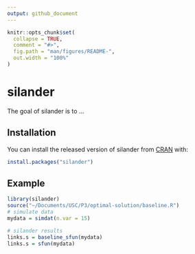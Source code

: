 ```yaml
---
output: github_document
---
```


<!-- README.md is generated from README.Rmd. Please edit that file -->

```r
knitr::opts_chunk$set(
  collapse = TRUE,
  comment = "#>",
  fig.path = "man/figures/README-",
  out.width = "100%"
)
```
# silander

<!-- badges: start -->
<!-- badges: end -->

The goal of silander is to ...

## Installation

You can install the released version of silander from [CRAN](https://CRAN.R-project.org) with:

``` r
install.packages("silander")
```

## Example

```r
library(silander)
source("~/Documents/USC/P3/optimal-solution/baseline.R")
# simulate data
mydata = simdat(n.var = 15)

# silander results
links.s = baseline_sfun(mydata)
links.s = sfun(mydata)




```



